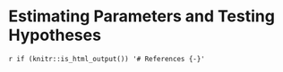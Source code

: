 # Estimating Parameters and Testing Hypotheses {#ch:parameters}




`r if (knitr::is_html_output()) '# References {-}'`

